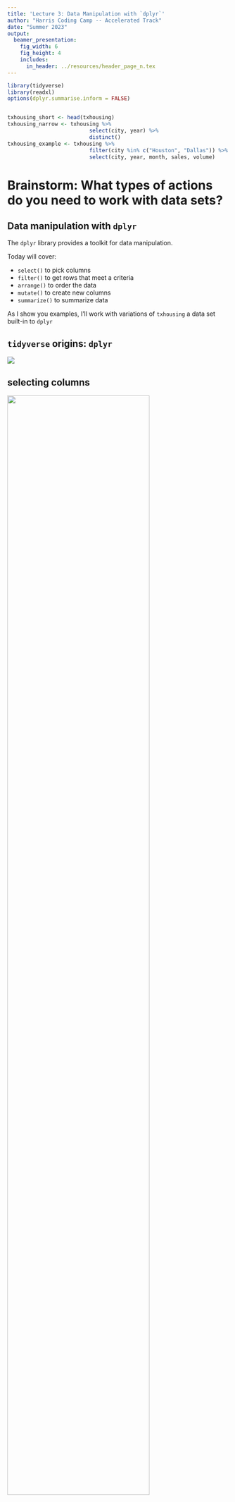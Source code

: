 ```yaml
---
title: 'Lecture 3: Data Manipulation with `dplyr`'
author: "Harris Coding Camp -- Accelerated Track"
date: "Summer 2023"
output:
  beamer_presentation:
    fig_width: 6
    fig_height: 4
    includes:
      in_header: ../resources/header_page_n.tex
---
```


```r
library(tidyverse)
library(readxl)
options(dplyr.summarise.inform = FALSE)


txhousing_short <- head(txhousing)
txhousing_narrow <- txhousing %>% 
                          select(city, year) %>% 
                          distinct()
txhousing_example <- txhousing %>% 
                          filter(city %in% c("Houston", "Dallas")) %>%
                          select(city, year, month, sales, volume)
```



# Brainstorm: What types of actions do you need to work with data sets?


## Data manipulation with `dplyr`

The `dplyr` library provides a toolkit for data manipulation.

Today will cover:

- `select()` to pick columns
- `filter()` to get rows that meet a criteria
- `arrange()` to order the data
- `mutate()` to create new columns
- `summarize()` to summarize data


As I show you examples, I'll work with variations of `txhousing` a data set
built-in to `dplyr`


##  `tidyverse` origins: `dplyr` 

![](../resources/images/dplyr_in_tidyverse.png)



## selecting **columns**

![](../resources/images/02_select.png){#id .class width=80% height=80%}

## You want to present a subset of your **columns**

```r
select(txhousing_short, city, date, sales, listings)
```


## `select()` extends `[, col_expressions]`

```r
identical(
  select(txhousing, city, date, sales, listings),
  txhousing[, c("city", "date", "sales", "listings")],
)
```

Compare:

 -`select` can operate with column names while `[` requires characters.
 -`select` doesn't require column names to be in a single vector



## exclude columns with `select()` and `-`

`-` says to exclude the columns listed in the vector.


```r
select(txhousing_short, -c(city, date, sales, listings, year))
```

## `tidyverse` provides helpers for pulling out columns


I want a bunch of columns with similar names.

- use `starts_with()`, `ends_with()`, `contains()`
- or `matches()` with regular expressions

```r
# baseR requires more coding knowledge
# txhousing[,grep("^city", names(txhousing))]

select(txhousing_short, ends_with("e"))

```



##  Use case: You want to reorder your columns

- Notice we used a "select_helpers" function `everything()`. 
- See also `dplyr` function `relocate()`


```r
select(txhousing_short, 
       year, month, date, everything()) 
```

## select helpers only work with `select()`

You may see this error^[check out `?tidyselect::select_helpers()` and R4DS section on `select()`]

```
`contains()` must be used within a *selecting* function.
See <https://tidyselect.r-lib.org/reference/faq-selection-context.html>.
```


For similar functionality outside of "selecting", see the `stringr` package


## choose **rows** that match a condition

![](../resources/images/02_filter.png){#id .class width=80% height=80%}

## choose rows that match a condition with `filter()`

Get all the data from 2013
```r
filter(txhousing, year == 2013)
```


##  `filter()` extends `[row_expression, ]`

```r
identical(
  filter(txhousing, year == 2013),
  txhousing[txhousing$year == 2013, ]
)
```

Notice that `filter` can operate with column names while `[` requires that you use a vector.


## `filter()` drops comparisons that result in `NA`

Compare:

```r
df <- tibble(x = c(1, 2, NA))
filter(df, x > 1)
df[df$x > 1, ]
```


##  When you think  `filter()`, think comparison operator!

Recall: Comparison operators return TRUE or FALSE

| Operator | Name |
|:---------:|:---:|
| < | less than |
| > | greater than |
| <= | less than or equal to |
| >= | greater than or equal to |
| == | equal to |
| != | not equal to |
| %in% | matches something in |

We've also seen `is.na()` to test for `NA`.

## What does `%in%` do?

```r
x <- c(1, 5, 3)

x %in% 5
x %in% c(1, 2, 3, 4)
```


## `%in%` operator is like a bunch of OR strung together


```r
x <- c(1, 5, 3)

identical(
  # too much typing
  x == 1 | x == 2 | x == 3 | x == 4,
  
  x %in% c(1, 2, 3, 4)
)
```


## `%in%` operator is vectorized


Tests *element-by-element* whether items are in the right-side! 


```r
x <- c(1, 5, 3)
# 1 %in% c(1, 2, 3, 4)  TRUE
# 5 %in% c(1, 2, 3, 4)  FALSE
# 3 %in% c(1, 2, 3, 4)  FALSE
x %in% c(1, 2, 3, 4) 
```

##  Get all the data from 2013 and beyond for Houston. 

  - in `filter()` additional match criteria are treated like `and`
 
```r
  filter(txhousing_narrow, 
         year >= 2013, 
         city == "Houston")
```



## To do the same operation with `[` ... 

```r
identical(
  filter(txhousing, 
         year >= 2013,
         city == "Houston"),

txhousing[txhousing$year >= 2013 &
                   txhousing$city == "Houston", ]
)
```




## Why do we get 0 rows here?

Get all the data from 2013 and beyond for Houston and Austin

```r
  filter(txhousing_narrow,
         year >= 2013, 
         city == "Houston", 
         city == "Austin")
```


## There's no rows where `city` is both Houston AND Austin!

We logically want data from Houston OR Austin

```r
  filter(txhousing_narrow,
         year >= 2013, 
         city == "Houston" | city == "Austin")
```

## At some point you will make this mistake!

```r
  filter(txhousing_narrow,
         year >= 2013, 
         city == "Houston" | "Austin")
```

```
Error in filter(txhousing, year >= 2013, city == "Houston" | : 
Caused by error in `city == "Houston" | "Austin"`:
! operations are possible only for numeric, logical or complex types
```

## What if we want data from Houston, Austin OR Galveston

```r
  filter(txhousing,
         year >= 2013, 
         city == "Houston" | city == "Austin" | city == "Galveston")
```

There has to be an easier way!

## Use `%in%`!

```r
  in_three_cities <- 
    filter(txhousing,
          year >= 2013, 
          city %in% c("Houston", "Dallas", "Austin"))
```


## Why does it fail to produce the same result?

```r
eq_three_cities <- 
      filter(txhousing,
             year >= 2013, 
             city == c("Houston", "Dallas", "Austin"))

identical(in_three_cities, eq_three_cities)
nrow(in_three_cities)
nrow(eq_three_cities)
```




## Be wary of vector recycling.

 `==` with vectors of different length is usually a bad idea.

```r
ex <- tibble(id = 1:4,
       attribute = c("a", "a", "b", "b"))

ex

filter(ex, attribute == c("a", "c"))
```

## Be wary of vector recycling.

```r

# a == a
# a == c
# b == a
# b == c

filter(ex, attribute == c("a", "c"))
```


## Another win for `%in%`

```r
# a %in% c(a, c)
# a %in% c(a, c)
# b %in% c(a, c)
# b %in% c(a, c)

filter(ex, attribute %in% c("a", "c"))
```


##  `dplyr` concept:  Data in, Data out


Notice that `filter()` and `select()`

- data in the first position
- `...` in the second position (i.e. allows for arbitrary number of inputs) 
- return data


`dplyr` functions take in a tibble and return a tibble.

- This allows us to chain together data-moves without creating clutter


But how do we chain together functions?

## Introducing the pipe operator

![](../resources/images/magritte.jpg)

## Ceci est une `|>`

The pipe `|>` operator takes the left-hand side and makes it *input* in the right-hand side.

- by default, LHS is *first argument* of the RHS function.

```r
# a tibble is the first argument
select(txhousing, city, year, sales, volume) 

txhousing |>
  select(city, year, sales, volume)
```


## Read `|>` as "and then. 

```r
# Take data
txhousing |>
  # And then select city, year, month and median
  select(city, year, month, median) |>
  # And then filter where year is 2013
  filter(year == 2013) |>
  # And then show the head  (i.e. first 6 rows)
  head()
```



##  Chaining avoids intermediate data frames!

- Coming up with names is hard.
- Updating an object repeatedly leads to a *buggy* development process

```r
txhousing |>
  select(city, year, month, median) |>
  filter(year == 2013) |>
  head(3)
```

##  Updating an object repeatedly `->` *buggy* code


```r
txhousing <- read_csv(...)

# Code in a different chunk
txhousing <- txhousing |>
  mutate(important_new_col =  ..code..)

# Code in yet a different chunk
txhousing <- txhousing |> 
  filter(important_new_col < 10)
```

Error in `filter()`: . . .

! object 'important_new_col' not found

## Treat coding like writing 

- start with a rough draft, but polish as you go.
- put code that defines/manipulates an object close together
  - like writing a tight paragraph
  - the name is the topic sentence

```r
# Sometimes reading data is slow, so I have this habit
txhousing_raw <- read_csv(...)

# Now only reference to with name txhousing
# all in one chunk
txhousing <- txhousing_raw |>
  mutate(important_new_col =  ..code..) |> 
  filter(important_new_col < 10)
```




## `%>%` is also a pipe. 

- `%>%` was the original pipe in R
  
  - in `magrittr` package
  - still loads when with `library(tidyverse)`
    
- `|>` was added to baseR in version 4.1 


`%>%` has more bells and whistles, which can be a liability



## sort rows

![](../resources/images/02_arrange.png){#id .class width=80% height=80%}

## sort rows with `arrange()`

```r

identical(
  # base R
  txhousing[order(txhousing$year), ],
  
  # dplyr
  arrange(txhousing, year)
)
```

## sort rows with `arrange()`

To sort in `desc()`ending order.

```r

identical(
  # base R
  txhousing[order(-txhousing$year), ],
  
  # dplyr
  txhousing %>% arrange(desc(year))
)

```


## sort rows with `arrange()`

- arrange can take multiple columns
<!--Note this is a nice lead into mutate, b/c volume is so hard to read-->

```r
txhousing_example %>% 
  arrange(year, month, desc(volume)) %>%
  head()
```


## create columns

![](../resources/images/02_mutate.png){#id .class width=80% height=80%}


## `mutate(.data, ...)` works like other dplyr verbs

```r
# the data in the first position 
txhousing_example |>
  # after that ... create columns like so
  mutate( volume_millions = volume / 1e6)  |>
  head()
``` 

## creating columns with `mutate()` 

When we mutate, you can create new columns.

- *Right-hand side*: the name of a new column. 
- *Left-hand side*: code that creates a vector

  - no quotes and no reference to the data's name

```r
txhousing_example |>
  mutate(volume_millions = volume / 1e6) |>
  head()
```
  


##  Compare to base R `$ <-`


```r
mutate(txhousing, 
       volume_millions = volume / 1e6)

txhousing$volume_millions <- 
  txhousing$volume / 1e6
```

- baseR operates on vectors directly, requires assignment `<-`



## `dplyr` functions know that `name`s refer to columns

```r
identical(
# BAD: extracting the column (not as nice)  
txhousing_example |>
  mutate(volume_millions = txhousing_example$volume / 1e6),

# GOOD: referring to the column by name!
txhousing_example |>
  mutate(volume_millions = volume / 1e6)
)
```




## `dplyr` verbs allow many updates at once

- with `mutate()`, create multiple columns
- use information from a newly created column 
  - code evaluated in order from top to bottom.

```r
txhousing_example |>
  mutate(mean_price = volume / sales,
         sqrt_mean_price = sqrt(mean_price)) %>%
  head()
```


## The change is not permanent

Until you assign the output tibble to a name!

```r
texas_housing_again <- 
txhousing_example |>
  mutate(mean_price = volume / sales,
         sqrt_mean_price = sqrt(mean_price))
```


## You try it.
  
If you load `tidyverse`, you can access the `midwest` data 

What dplyr function would you need to ...

- choose the columns `county`, `state`, `poptotal`, `popdensity`
- get the counties with population over a million
- reorder the columns by population total
- round the popdensity to the nearest whole number

## You try it

- `select()` the columns `county`, `state`, `poptotal`, `popdensity`
- `filter()` the counties with population over a million
- `arrange()` the columns by population total
- `mutate()` to round the `popdensity` to the nearest whole number
- AND `mutate()` to round the `population` totals to the nearest 1000

if you finish early: Try to write it in base R

```r
midwest %>%
  select(county, state, poptotal, popdensity) %>%
  filter(poptotal > 1e6) %>%
  arrange(desc(poptotal)) %>%
  mutate(popdensity = round(popdensity),
         poptotal = round(poptotal, -3)
  # alternatively: 
  #      poptotal = poptotal - poptotal %% 1000
  )

```


## solution



```r
midwest %>%
  select(county, state, poptotal, popdensity) %>%
  filter(poptotal > 1e6) %>%
  arrange(desc(poptotal)) %>%
  mutate(popdensity = round(popdensity),
         poptotal = poptotal - poptotal %% 1000 
  # alternatively: 
  #     poptotal = round(poptotal, -3)
  )
```


## solution in base R

```r
out <- midwest[midwest$poptotal > 1e6, 
        c("county", "state", "poptotal", "popdensity")]

out$popdensity <- round(out$popdensity)
out$poptotal <- out$poptotal - out$poptotal %% 1000 

out[order(out$poptotal, decreasing = TRUE), ]


```


## summarize data with `summarize()`

![](../resources/images/02_summarize.png)

## Calculate total volume of sales in Texas from 2014. 

```r
txhousing %>%
  filter(year == 2014) %>%
  summarize(total_volume = sum(volume))
```

```r
# take sum of txhousing and subset so year is 2014 and column is volume
sum(txhousing[txhousing$year == 2014,"volume"])

# take the volume column and subset values where year is 2014
sum(txhousing$volume[txhousing$year == 2014])
```



## Calculate the mean and median number of sales in Texas's three largest cities. 

```r
txhousing |>
  filter(city %in% 
           c("Houston", "Dallas", "San Antonio")) |>
  summarize(median_n_sales = median(sales),
            mean_n_sales = mean(sales))
```

## summarize data with `summarize()`

There are many useful functions that go with summarize. Try `?summarize` for more.

```r
txhousing %>%
  summarize(n_obs = n(),
            n_cities = n_distinct(city))
```

## Alert: `summarize()` without summarizing

Weird behavior: 

```r
# in older versions of dplyr this gives an error
# Error: Column `mean_price` must be length 1 (a summary value), not 561

txhousing %>%
  summarize(mean_price = volume / sales) %>%
  head()
```


## piping `dplyr` verbs together
\footnotesize
`dplyr`verbs can be piped together in any order you want, although different orders can give you different results, so be careful!

```r
txhousing |>
  select(city, year, month, sales, volume) |>
  mutate(log_mean_price = log(volume / sales)) |>
  filter(year == 2013) |>
  summarize(log_mean_price_2013 = mean(log_mean_price,
                                       na.rm = TRUE))
  
# Won't give you the same result as 
# txhousing %>%
#  select(city, year, month, sales, volume) %>%
#  mutate(log_mean_price = log(volume / sales)) %>%
#  summarize(log_mean_price = mean(log_mean_price, na.rm = TRUE)) %>%
#  filter(year == 2013)
  
# Actually this code will give you an error, try it!

```
## Recap: manipulating data with `dplyr`

We learned

- how to employ the Big 5 `dplyr` verbs

  - `select()` to pick columns
  - `arrange()` to order the data
  - `mutate()` to create new columns
  - `filter()` to get rows that meet a criteria
  - `summarize()` to summarize data

- how to use relation operators, binary operators for math and logical operators in `dplyr` contexts


## Next steps:

Lab: 

- Today lab: practice with `dplyr` verbs (and base R manipulation)
- Tomorrow lab: more practice in data manipulation

**Touchstones: I can comfortably manipulate data^[i.e. adjust or add columns to data, subset it in various ways, sort it as needs be and make summary tables.]**

Next lecture: 

- Using `if` and `ifelse`
- We'll have a completely low stakes quiz to help surmise how we're doing
<!--
## Appendix: creating the example data

```r

txhousing_short <- head(txhousing)
txhousing_narrow <- txhousing %>% 
                          select(city, year) %>% 
                          distinct()
txhousing_example <- txhousing %>% 
                          filter(city %in% c("Austin", "Galveston")) %>%
                          select(city, year, month, sales, volume)
```


## creating columns in Base R

We've hinted at how to add columns in base R. 

What would you guess based on how we added values to lists or changed values in vectors?

## creating columns in Base R

1. Refer to a column with `$`.^[or `[[`]
2. Assign a vector to the column name

```r
# convert the dollar amount to millions
txhousing$volume_millions <- 
  round(txhousing$volume / 1000000, 1)
```


## The change is permanent.

Because we used an assignment operator. 

```r
txhousing |>
  select(starts_with("volume")) |>
  head()
```

##  All my x's live in Texas

Vectors of size 1 are recycled.

```r
txhousing$state <- "Texas"

txhousing |> select(city, state) |> head()
```



## solution in base R

- You may also see some base R functions that are antecedents to
  dplyr
  
- (comparison of subset and filter on stackoverflow)[https://stackoverflow.com/questions/39882463/difference-between-subset-and-filter-from-dplyr]

```r
# subset: filters and selects referring to names
out <- subset(midwest, poptotal > 1e6, 
        c(county, state, poptotal, popdensity))


# within: mutate but with unfortunate syntax 
out <- within(out,{
                popdensity <- round(popdensity)
                poptotal <- poptotal - poptotal %% 1000 
              })

out[order(out$poptotal, decreasing = TRUE), ]


```
-->